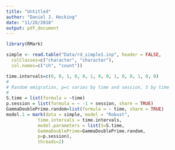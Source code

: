```yaml
---
title: "Untitled"
author: "Daniel J. Hocking"
date: "11/26/2018"
output: pdf_document
---
```


```r
library(RMark)

simple <- read.table("Data/rd_simple1.inp", header = FALSE,
  colClasses=c("character", "character"),
  col.names=c("ch", "count"))

time.intervals=c(0, 0, 1, 0, 0, 1, 0, 0, 1, 0, 0, 1, 0, 0)
#
# Random emigration, p=c varies by time and session, S by time
#
S.time = list(formula = ~time)
p.session = list(formula = ~ -1 + session, share = TRUE)
GammaDoublePrime.random=list(formula = ~ time, share = TRUE)
model.1 = mark(data = simple, model = "Robust", 
            time.intervals = time.intervals,
            model.parameters = list(S=S.time,
            GammaDoublePrime=GammaDoublePrime.random,
            p=p.session),
            threads=2)

```